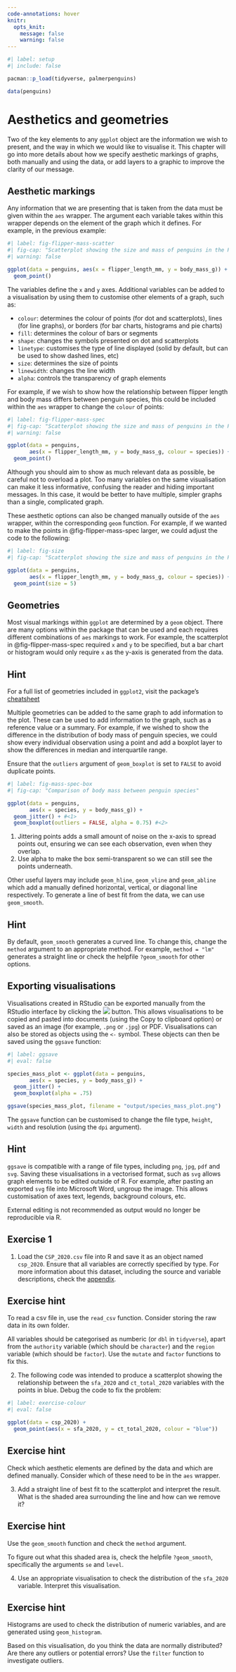 ```yaml
---
code-annotations: hover
knitr:
  opts_knit: 
    message: false
    warning: false
---
```


```r
#| label: setup
#| include: false

pacman::p_load(tidyverse, palmerpenguins)

data(penguins)
```

# Aesthetics and geometries
Two of the key elements to any `ggplot` object are the information we wish to present, and the way in which we would like to visualise it. This chapter will go into more details about how we specify aesthetic markings of graphs, both manually and using the data, or add layers to a graphic to improve the clarity of our message.

## Aesthetic markings
Any information that we are presenting that is taken from the data must be given within the `aes` wrapper. The argument each variable takes within this wrapper depends on the element of the graph which it defines. For example, in the previous example:

```r
#| label: fig-flipper-mass-scatter
#| fig-cap: "Scatterplot showing the size and mass of penguins in the Palmer Archipelago, Antarctica."
#| warning: false

ggplot(data = penguins, aes(x = flipper_length_mm, y = body_mass_g)) + 
  geom_point() 
```

The variables define the `x` and `y` axes. Additional variables can be added to a visualisation by using them to customise other elements of a graph, such as:

- `colour`: determines the colour of points (for dot and scatterplots), lines (for line graphs), or borders (for bar charts, histograms and pie charts)
- `fill`: determines the colour of bars or segments
- `shape`: changes the symbols presented on dot and scatterplots
- `linetype`: customises the type of line displayed (solid by default, but can be used to show dashed lines, etc)
- `size`: determines the size of points 
- `linewidth`: changes the line width
- `alpha`: controls the transparency of graph elements

For example, if we wish to show how the relationship between flipper length and body mass differs between penguin species, this could be included within the `aes` wrapper to change the `colour` of points:

```r
#| label: fig-flipper-mass-spec
#| fig-cap: "Scatterplot showing the size and mass of penguins in the Palmer Archipelago, Antarctica by species."
#| warning: false

ggplot(data = penguins, 
       aes(x = flipper_length_mm, y = body_mass_g, colour = species)) + 
  geom_point() 
```

:::{.callout-warning}
Although you should aim to show as much relevant data as possible, be careful not to overload a plot. Too many variables on the same visualisation can make it less informative, confusing the reader and hiding important messages. In this case, it would be better to have multiple, simpler graphs than a single, complicated graph.
:::

These aesthetic options can also be changed manually outside of the `aes` wrapper, within the corresponding `geom` function. For example, if we wanted to make the points in @fig-flipper-mass-spec larger, we could adjust the code to the following:

```r
#| label: fig-size
#| fig-cap: "Scatterplot showing the size and mass of penguins in the Palmer Archipelago, Antarctica by species."

ggplot(data = penguins, 
       aes(x = flipper_length_mm, y = body_mass_g, colour = species)) + 
  geom_point(size = 5) 
```

## Geometries
Most visual markings within `ggplot` are determined by a `geom` object. There are many options within the package that can be used and each requires different combinations of `aes` markings to work. For example, the scatterplot in @fig-flipper-mass-spec required `x` and `y` to be specified, but a bar chart or histogram would only require `x` as the y-axis is generated from the data. 

:::{.callout-tip}
## Hint

For a full list of geometries included in `ggplot2`, visit the package's [cheatsheet](https://rstudio.github.io/cheatsheets/html/data-visualization.html#geoms)
:::

Multiple geometries can be added to the same graph to add information to the plot. These can be used to add information to the graph, such as a reference value or a summary. For example, if we wished to show the difference in the distribution of body mass of penguin species, we could show every individual observation using a point and add a boxplot layer to show the differences in median and interquartile range.

:::{.callout-warning}
Ensure that the `outliers` argument of `geom_boxplot` is set to `FALSE` to avoid duplicate points.
:::

```r
#| label: fig-mass-spec-box
#| fig-cap: "Comparison of body mass between penguin species"

ggplot(data = penguins, 
       aes(x = species, y = body_mass_g)) +
  geom_jitter() + #<1>
  geom_boxplot(outliers = FALSE, alpha = 0.75) #<2>
```

1. Jittering points adds a small amount of noise on the x-axis to spread points out, ensuring we can see each observation, even when they overlap.
2. Use alpha to make the box semi-transparent so we can still see the points underneath.

Other useful layers may include `geom_hline`, `geom_vline` and `geom_abline` which add a manually defined horizontal, vertical, or diagonal line respectively. To generate a line of best fit from the data, we can use `geom_smooth`.

:::{.callout-tip}
## Hint

By default, `geom_smooth` generates a curved line. To change this, change the `method` argument to an appropriate method. For example, `method = "lm"` generates a straight line or check the helpfile `?geom_smooth` for other options.
:::

## Exporting visualisations
Visualisations created in RStudio can be exported manually from the RStudio interface by clicking the ![](images/export.png) button. This allows visualisations to be copied and pasted into documents (using the Copy to clipboard option) or saved as an image (for example, `.png` or `.jpg`) or PDF. 
Visualisations can also be stored as objects using the `<-` symbol. These objects can then be saved using the `ggsave` function:

```r
#| label: ggsave
#| eval: false

species_mass_plot <- ggplot(data = penguins, 
       aes(x = species, y = body_mass_g)) +
  geom_jitter() + 
  geom_boxplot(alpha = .75) 

ggsave(species_mass_plot, filename = "output/species_mass_plot.png")
```

The `ggsave` function can be customised to change the file type, `height`, `width` and resolution (using the `dpi` argument).

:::{.callout-tip}
## Hint

`ggsave` is compatible with a range of file types, including `png`, `jpg`, `pdf` and `svg`. Saving these visualisations in a vectorised format, such as `svg` allows graph elements to be edited outside of R. For example, after pasting an exported `svg` file into Microsoft Word, ungroup the image. This allows customisation of axes text, legends, background colours, etc.

External editing is not recommended as output would no longer be reproducible via R.
:::


## Exercise 1 {.unnumbered}
1. Load the `CSP_2020.csv` file into R and save it as an object named `csp_2020`. Ensure that all variables are correctly specified by type. For more information about this dataset, including the source and variable descriptions, check the [appendix](data_description.qmd).

:::{.callout-caution collapse="true"}
## Exercise hint

To read a csv file in, use the `read_csv` function. Consider storing the raw data in its own folder.

All variables should be categorised as numberic (or `dbl` in `tidyverse`), apart from the `authority` variable (which should be `character`) and the `region` variable (which should be `factor`). Use the `mutate` and `factor` functions to fix this.
:::

2. The following  code was intended to produce a scatterplot showing the relationship between the `sfa_2020` and `ct_total_2020` variables with the points in blue. Debug the code to fix the problem:

```r
#| label: exercise-colour
#| eval: false

ggplot(data = csp_2020) +
  geom_point(aes(x = sfa_2020, y = ct_total_2020, colour = "blue"))
```

:::{.callout-caution collapse="true"}
## Exercise hint

Check which aesthetic elements are defined by the data and which are defined manually. Consider which of these need to be in the `aes` wrapper.
:::

3. Add a straight line of best fit to the scatterplot and interpret the result. What is the shaded area surrounding the line and how can we remove it?

:::{.callout-caution collapse="true"}
## Exercise hint

Use the `geom_smooth` function and check the `method` argument. 

To figure out what this shaded area is, check the helpfile `?geom_smooth`, specifically the arguments `se` and `level`.
:::

4. Use an appropriate visualisation to check the distribution of the `sfa_2020` variable. Interpret this visualisation.

:::{.callout-caution collapse="true"}
## Exercise hint

Histograms are used to check the distribution of numeric variables, and are generated using `geom_histogram`.

Based on this visualisation, do you think the data are normally distributed? Are there any outliers or potential errors? Use the `filter` function to investigate outliers.
:::

